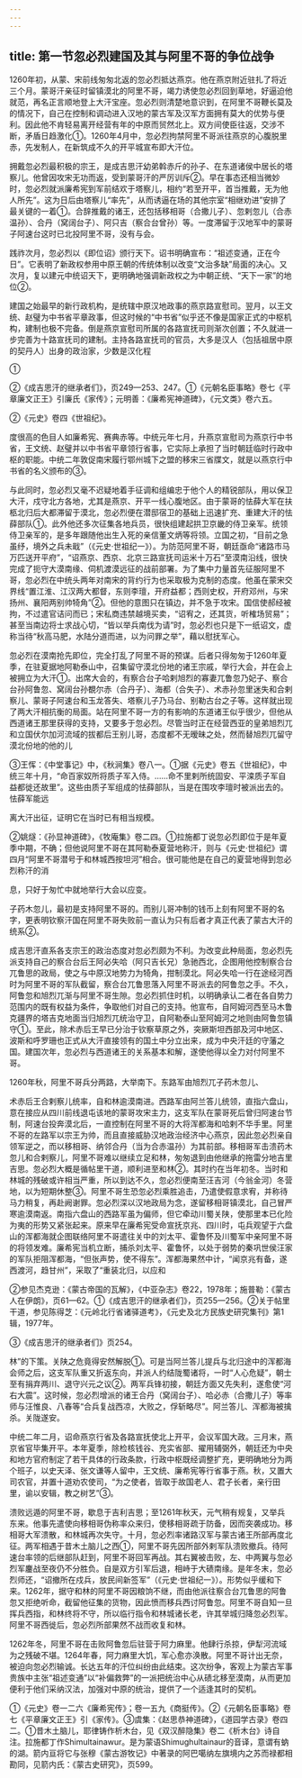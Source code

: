 ```yaml
---
---
---
```

title: 第一节忽必烈建国及其与阿里不哥的争位战争
---



1260年初，从蒙、宋前线匆匆北返的忽必烈抵达燕京。他在燕京附近驻扎了将近三个月。蒙哥汗亲征时留镇漠北的阿里不哥，竭力诱使忽必烈回到草地，好逼迫他就范，再名正言顺地登上大汗宝座。忽必烈则清楚地意识到，在阿里不哥鞭长莫及的情况下，自己在控制和调动进入汉地的蒙古军及汉军方面拥有莫大的优势与便利。因此他不肯轻易离开经营有年的中原而贸然北上。双方间使臣往返，交涉不断，矛盾日趋激化①。1260年4月中，忽必烈拘禁阿里不哥派往燕京的心腹脱里赤，先发制人，在新筑成不久的开平城宣布即大汗位。

拥戴忽必烈最积极的宗王，是成吉思汗幼弟斡赤斤的孙子、在东道诸侯中居长的塔察儿。他曾因攻宋无功而返，受到蒙哥汗的严厉训斥②。早在事态还相当微妙时，忽必烈就派廉希宪到军前结欢于塔察儿，相约“若至开平，首当推戴，无为他人所先”。这为日后由塔察儿“率先”，从而诱逼在场的其他宗室“相继劝进”安排了最关键的一着①。合辞推戴的诸王，还包括移相哥（合撒儿子）、忽剌忽儿（合赤温孙）、合丹（窝阔台子）、阿只吉（察合台曾孙）等。一度滞留于汉地军中的蒙哥子阿速台这时已北投阿里不哥，没有与会。

践祚次月，忽必烈以《即位诏》颁行天下。诏书明确宣布：“祖述变通，正在今日”。它表明了新政权参用中原王朝的传统体制以改变“文治多缺”局面的决心。又次月，复以建元中统诏天下，更明确地强调新政权之为中朝正统、“天下一家”的地位②。

建国之始最早的新行政机构，是统辖中原汉地政事的燕京路宣慰司。翌月，以王文统、赵璧为中书省平章政事，但这时候的“中书省”似乎还不像是国家正式的中枢机构，建制也极不完备。倒是燕京宣慰司所属的各路宣抚司则渐次创置；不久就进一步完善为十路宣抚司的建制。主持各路宣抚司的官员，大多是汉人（包括祖居中原的契丹人）出身的政治家，少数是汉化程



①

②《成吉思汗的继承者们》，页249—253、247。①《元朝名臣事略》卷七《平章廉文正王》引廉氏《家传》；元明善：《廉希宪神道碑》，《元文类》卷六五。

②《元史》卷四《世祖纪》。

度很高的色目人如廉希宪、赛典赤等。中统元年七月，升燕京宣慰司为燕京行中书省，王文统、赵璧并以中书省平章领行省事，它实际上承担了当时朝廷临时行政中枢的职能。中统二年敦促南宋履行鄂州城下之盟的移宋三省牒文，就是以燕京行中书省的名义颁布的③。

与此同时，忽必烈又毫不迟疑地着手征调和组编忠于他个人的精锐部队，用以保卫大汗，戍守北方各地，尤其是燕京、开平一线心腹地区。由于蒙哥的怯薛大军在扶柩北归后大都滞留于漠北，忽必烈便在潜邸宿卫的基础上迅速扩充、重建大汗的怯薛部队①。此外他还多次征集各地兵员，很快组建起拱卫京畿的侍卫亲军。统领侍卫亲军的，是多年跟随他出生入死的亲信董文炳等将领。立国之初，“目前之急虽纾，境外之兵未戢”（《元史·世祖纪一》）。为防范阿里不哥，朝廷亟命“诸路市马万匹送开平府”，“诏燕京、西京、北京三路宣抚司运米十万石”至漠南沿线，很快完成了扼守大漠南缘、伺机渡漠远征的战前部署。为了集中力量首先征服阿里不哥，忽必烈在中统头两年对南宋的背约行为也采取极为克制的态度。他虽在蒙宋交界线“置江淮、江汉两大都督，东则李璮，开府益都；西则史权，开府邓州，与宋扬州、襄阳两别帅犄角”②。但他的意图只在镇边，并不急于攻宋。国信使郝经被拘，不过遣官诘问而已；宋私商违禁越境买卖，“诏宥之，还其货，听榷场贸易”；甚至当南边将士求战心切，“皆以举兵南伐为请”时，忽必烈也只是下一纸诏文，虚称当待“秋高马肥，水陆分道而进，以为问罪之举”，藉以慰抚军心。

忽必烈在漠南抢先即位，完全打乱了阿里不哥的预谋。后者只得匆匆于1260年夏季，在驻夏据地阿勒泰山中，召集留守漠北份地的诸王宗戚，举行大会，并在会上被拥立为大汗①。出席大会的，有察合台子哈剌旭烈的寡妻兀鲁忽乃妃子、察合台孙阿鲁忽、窝阔台孙覩尔赤（合丹子）、海都（合失子）、术赤孙忽里迷失和合剌察儿、蒙哥子阿速台和玉龙答失、塔察儿子乃马台、别勒古台之子等。这样就出现了两大汗相抗衡的局面。站在阿里不哥一方的有影响的东道诸王似乎很少，但他从西道诸王那里获得的支持，又要多于忽必烈。尽管当时正在经营西亚的皇弟旭烈兀和立国伏尔加河流域的拔都后王别儿哥，态度都不无暧昧之处，然而替旭烈兀留守漠北份地的他的儿

③王恽：《中堂事记》中，《秋涧集》卷八一。①据《元史》卷五《世祖纪》，中统三年十月，“命百家奴所将质子军入侍。……命不里剌所统固安、平滦质子军自益都徙还故里”。这些由质子军组成的怯薛部队，当是在围攻李璮时被派出去的。怯薛军能远

离大汗出征，证明它在当时已有相当规模。

②姚燧：《孙显神道碑》，《牧庵集》卷二四。①拉施都丁说忽必烈即位于是年夏季中期，不确；但他说阿里不哥在其阿勒泰夏营地称汗，则与《元史·世祖纪》谓四月“阿里不哥潜号于和林城西按坦河”相合。很可能他是在自己的夏营地得到忽必烈称汗的消

息，只好于匆忙中就地举行大会以应变。

子药木忽儿，最初是支持阿里不哥的。而别儿哥冲制的钱币上刻有阿里不哥的名字，更表明钦察汗国在阿里不哥失败前一直认为只有后者才真正代表了蒙古大汗的统系②。

成吉思汗直系各支宗王的政治态度对忽必烈颇为不利。为改变此种局面，忽必烈先派支持自己的察合台后王阿必失哈（阿只吉长兄）急驰西北，企图用他控制察合台兀鲁思的政局，使之与中原汉地势力为犄角，拑制漠北。阿必失哈一行在途经河西时为阿里不哥的军队截留，察合台兀鲁思落入阿里不哥派去的阿鲁忽之手。不久，阿鲁忽和旭烈兀渐与阿里不哥生隙。忽必烈抓住时机，以明确承认二者在各自势力范围内的既有权益为条件，争取他们对自己的支持。他宣布，自阿姆河西至马木鲁克疆界的塔吉克地面当归旭烈兀统治守卫，自阿勒泰山至阿姆河之地则由阿鲁忽镇守①。至此，除术赤后王早已分治于钦察草原之外，突厥斯坦西部及河中地区、波斯和呼罗珊也正式从大汗直接领有的国土中分立出来，成为中央汗廷的守藩之国。建国次年，忽必烈与西道诸王的关系基本和解，遂使他得以全力对付阿里不哥。

1260年秋，阿里不哥兵分两路，大举南下。东路军由旭烈兀子药木忽儿、

术赤后王合剌察儿统率，自和林逾漠南进。西路军由阿兰答儿统领，直指六盘山，意在接应从四川前线退屯该地的蒙哥攻宋主力，这支军队在蒙哥死后曾归阿速台节制，阿速台投奔漠北后，一直控制在阿里不哥的大将浑都海和哈剌不华手里。阿里不哥的左路军以宗王为帅，而且直接威胁汉地政治经济中心燕京，因此忽必烈亲自领军逆之，而以移相哥、纳邻合丹（当为合赤温孙）为其前部。移相哥军击溃药木忽儿和合剌察儿，阿里不哥难以继续立足和林，匆匆退到由他继承的拖雷分地吉里吉思。忽必烈大概是循帖里干道，顺利进至和林②。其时约在当年初冬。当时和林城的残破或许相当严重，所以到达不久，忽必烈便南至汪吉河（今翁金河）冬营地，以为短期休整③。阿里不哥生恐忽必烈乘胜追击，乃遣使假意求宥，并称待马力稍复，再赴阙谢罪。忽必烈深以汉地政局为念，遂留移相哥镇漠北，自己冒严寒逾漠南返。南指六盘山的西路军虽为偏师，但它牵动川蜀关陕，使那里本已化险为夷的形势又紧张起来。原来早在廉希宪受命宣抚京兆、四川时，屯兵观望于六盘山的浑都海就企图联络阿里不哥遣往关中的刘太平、霍鲁怀及川蜀军中亲阿里不哥的将领发难。廉希宪当机立断，捕杀刘太平、霍鲁怀，以处于弱势的秦巩世侯汪家的军队拒阻浑都海，“但张声势，使不得东”。浑都海果然中计，“闻京兆有备，遂西渡河，趋甘州”，采取了“重装北归，以应和

②参见杰克逊：《蒙古帝国的瓦解》，《中亚杂志》卷22，1978年；施普勒：《蒙古人在伊朗》，页61—62。①《成吉思汗的继承者们》，页255—256。②关于帖里干道，参见陈得芝：《元岭北行省诸驿道考》，《元史及北方民族史研究集刊》第1辑，1977年。

③《成吉思汗的继承者们》页254。

林”的下策。关陕之危竟得安然解脱①。可是当阿兰答儿提兵与北归途中的浑都海会师之后，这支军队重又折返东向，并派人约结陇蜀诸将，一时“人心危疑”，朝士至有捐弃两川、退守兴元之议②。两军兵锋初接，朝廷方面又先失利，遂愈使“河右大震”。这时候，忽必烈增派的诸王合丹（窝阔台子）、哈必赤（合撒儿子）等率师与汪惟良、八春等“合兵复战西凉，大败之，俘斩略尽”。阿兰答儿、浑都海被擒杀。关陇遂安。

中统二年二月，诏命燕京行省及各路宣抚使北上开平，会议军国大政。三月末，燕京省官毕集开平。本年夏季，除检核钱谷、充实省部、擢用辅弼外，朝廷还为中央和地方官府制定了若干具体的行政条款，行政中枢既经调整扩充，更明确地分为两个班子，以史天泽、张文谦等人留中，王文统、廉希宪等行省事于燕。秋，又置大司农官，并置十道劝农使司，“为之使者，皆取于故国老人、君子长者，亲行田里，谕以安辑，教之树艺”③。

溃败远遁的阿里不哥，歇息于吉利吉思；至1261年秋天，元气稍有规复，又举兵东来。他事先遣使向移相哥伪称率众来归，使移相哥疏于防备，因而突袭成功。移相哥大军溃散，和林城再次失守。十月，忽必烈率诸路汉军与蒙古诸王所部再度北征。两军相遇于昔木土脑儿之西①，阿里不哥先因所部外剌军队溃败撤兵。待阿速台率领的后继部队赶到，阿里不哥回军再战。其右翼被击败，左、中两翼与忽必烈军鏖战至夜仍不分胜负。自是双方引军后退，相峙于大碛南缘。是年冬末，忽必烈师还，“诏撤所在戍兵，放民间新签军”（《元史·世祖纪一》）。形势似乎缓和下来。1262年，据守和林的阿里不哥因粮饷不继，而由他派往察合台兀鲁思的阿鲁忽又拒绝听命，截留他征集的货物，因此愤而移兵西讨阿鲁忽。阿里不哥自知一旦挥兵西指，和林终将不守，所以临行指令和林城诸长老，许其举城归降忽必烈军。阿里不哥西徙后，忽必烈所部果然不战而收复和林。

1262年冬，阿里不哥在击败阿鲁忽后驻营于阿力麻里。他肆行杀掠，伊犁河流域为之残破不堪。1264年春，阿力麻里大饥，军心愈亦涣散。阿里不哥计出无奈，被迫向忽必烈输诚。长达五年的汗位纠纷由此结束。这次纷争，客观上为蒙古军事贵族中主张“祖述变通”以“补偏救弊”的一派把统治中心从碛北移至漠南，从而更加便利于他们采纳汉法，加强对中原的统治，提供了一个适逢其时的契机。

①《元史》卷一二六《廉希宪传》；卷一五九《商挺传》。②《元朝名臣事略》卷七《平章廉文正王》引《家传》。③虞集：《赵思恭神道碑》，《道园学古录》卷四二。①昔木土脑儿，耶律铸作析木台，见《双汉醉隐集》卷二《析木台》诗自注。拉施都丁作Shimultainawur。是为蒙语Shimughultainaur的音译，意谓有蚋的湖。箭内亘将它与张穆《蒙古游牧记》中著录的阿巴噶纳左旗境内之苏而禄都相勘同，见箭内氏：《蒙古史研究》，页599。